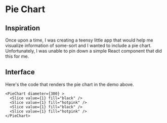 
# Pie Chart

<Demo diameter={300} />

## Inspiration

Once upon a time, I was creating a teensy little app that would help me visualize information of some-sort and I wanted to include a pie chart. Unfortunately, I was unable to pin down a simple React component that did this for me.

## Interface

Here's the code that renders the pie chart in the demo above.

```tsx
<PieChart diameter={300} >
  <Slice value={1} fill="black" />
  <Slice value={1} fill="hotpink" />
  <Slice value={1} fill="black" />
  <Slice value={1} fill="hotpink" />
</PieChart>
```
